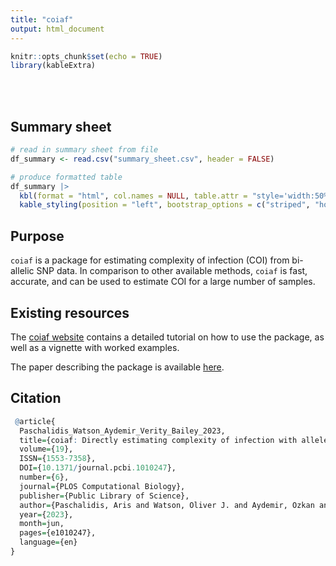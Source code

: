 ```yaml
---
title: "coiaf"
output: html_document
---
```


```r
knitr::opts_chunk$set(echo = TRUE)
library(kableExtra)
```

<br/>
<br/>

## Summary sheet

```r
# read in summary sheet from file
df_summary <- read.csv("summary_sheet.csv", header = FALSE)

# produce formatted table
df_summary |>
  kbl(format = "html", col.names = NULL, table.attr = "style='width:50%;'", escape = FALSE) |>
  kable_styling(position = "left", bootstrap_options = c("striped", "hover", "condensed"))
```

## Purpose

`coiaf` is a package for estimating complexity of infection (COI) from bi-allelic SNP data. In comparison to other available methods, `coiaf` is fast, accurate, and can be used to estimate COI for a large number of samples.

## Existing resources

The [coiaf website](https://bailey-lab.github.io/coiaf/) contains a detailed tutorial on how to use the package, as well as a vignette with worked examples.

The paper describing the package is available [here](https://journals.plos.org/ploscompbiol/article?id=10.1371/journal.pcbi.1010247).

## Citation
```r
 @article{
  Paschalidis_Watson_Aydemir_Verity_Bailey_2023, 
  title={coiaf: Directly estimating complexity of infection with allele frequencies}, 
  volume={19},
  ISSN={1553-7358},
  DOI={10.1371/journal.pcbi.1010247},
  number={6},
  journal={PLOS Computational Biology},
  publisher={Public Library of Science},
  author={Paschalidis, Aris and Watson, Oliver J. and Aydemir, Ozkan and Verity, Robert and Bailey, Jeffrey A.},
  year={2023},
  month=jun,
  pages={e1010247},
  language={en} 
}
```